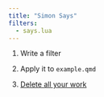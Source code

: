 ```yaml
---
title: "Simon Says"
filters:
  - says.lua
---
```


1. [Write a filter]{.says name="Andy"}

2. [Apply it to `example.qmd`]{.says}

3. [Delete all your work]{.underline}
